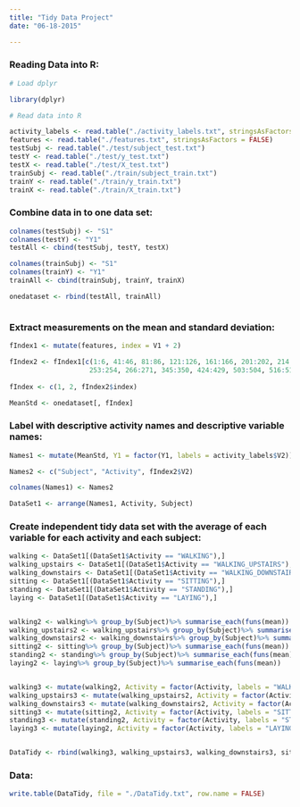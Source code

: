 ```yaml
---
title: "Tidy Data Project"
date: "06-18-2015"

---
```


### Reading Data into R:



```r

# Load dplyr

library(dplyr)

# Read data into R 

activity_labels <- read.table("./activity_labels.txt", stringsAsFactors = FALSE)
features <- read.table("./features.txt", stringsAsFactors = FALSE)
testSubj <- read.table("./test/subject_test.txt")
testY <- read.table("./test/y_test.txt")
testX <- read.table("./test/X_test.txt")
trainSubj <- read.table("./train/subject_train.txt")
trainY <- read.table("./train/y_train.txt")
trainX <- read.table("./train/X_train.txt")


```



### Combine data in to one data set:

```r

colnames(testSubj) <- "S1"
colnames(testY) <- "Y1"
testAll <- cbind(testSubj, testY, testX)

colnames(trainSubj) <- "S1"
colnames(trainY) <- "Y1"
trainAll <- cbind(trainSubj, trainY, trainX)

onedataset <- rbind(testAll, trainAll)



```

### Extract measurements on the mean and standard deviation:

```r

fIndex1 <- mutate(features, index = V1 + 2)

fIndex2 <- fIndex1[c(1:6, 41:46, 81:86, 121:126, 161:166, 201:202, 214:215, 227:228, 240:241,
                    253:254, 266:271, 345:350, 424:429, 503:504, 516:517, 529:530, 542:543),]
                    
fIndex <- c(1, 2, fIndex2$index)

MeanStd <- onedataset[, fIndex]


```


### Label with descriptive activity names and descriptive variable names:

```r


Names1 <- mutate(MeanStd, Y1 = factor(Y1, labels = activity_labels$V2))

Names2 <- c("Subject", "Activity", fIndex2$V2)

colnames(Names1) <- Names2

DataSet1 <- arrange(Names1, Activity, Subject)


```

### Create independent tidy data set with the average of each variable for each activity and each subject:

```r


walking <- DataSet1[(DataSet1$Activity == "WALKING"),]
walking_upstairs <- DataSet1[(DataSet1$Activity == "WALKING_UPSTAIRS"),]
walking_downstairs <- DataSet1[(DataSet1$Activity == "WALKING_DOWNSTAIRS"),]
sitting <- DataSet1[(DataSet1$Activity == "SITTING"),]
standing <- DataSet1[(DataSet1$Activity == "STANDING"),]
laying <- DataSet1[(DataSet1$Activity == "LAYING"),]


walking2 <- walking%>% group_by(Subject)%>% summarise_each(funs(mean))
walking_upstairs2 <- walking_upstairs%>% group_by(Subject)%>% summarise_each(funs(mean))
walking_downstairs2 <- walking_downstairs%>% group_by(Subject)%>% summarise_each(funs(mean))
sitting2 <- sitting%>% group_by(Subject)%>% summarise_each(funs(mean))
standing2 <- standing%>% group_by(Subject)%>% summarise_each(funs(mean))
laying2 <- laying%>% group_by(Subject)%>% summarise_each(funs(mean))


walking3 <- mutate(walking2, Activity = factor(Activity, labels = "WALKING"))
walking_upstairs3 <- mutate(walking_upstairs2, Activity = factor(Activity, labels = "WALKING_UPSTAIRS"))
walking_downstairs3 <- mutate(walking_downstairs2, Activity = factor(Activity, labels = "WALKING_DOWNSTAIRS"))
sitting3 <- mutate(sitting2, Activity = factor(Activity, labels = "SITTING"))
standing3 <- mutate(standing2, Activity = factor(Activity, labels = "STANDING"))
laying3 <- mutate(laying2, Activity = factor(Activity, labels = "LAYING"))


DataTidy <- rbind(walking3, walking_upstairs3, walking_downstairs3, sitting3, standing3, laying3)


```

### Data:

```r

write.table(DataTidy, file = "./DataTidy.txt", row.name = FALSE)

```





